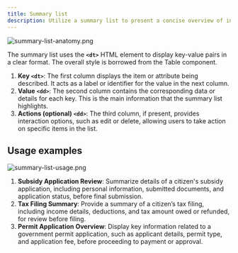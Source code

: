 ```yaml
---
title: Summary list
description: Utilize a summary list to present a concise overview of information, such as a user's responses displayed at the end of a form.
---
```


![summary-list-anatomy.png](/design/summary-list-anatomy.png)

The summary list uses the **`<dt>`** HTML element to display key-value pairs in a clear format. The overall style is borrowed from the Table component.

1. **Key `<dt>`**: The first column displays the item or attribute being described. It acts as a label or identifier for the value in the next column.
2. **Value `<dd>`**: The second column contains the corresponding data or details for each key. This is the main information that the summary list highlights.
3. **Actions (optional) `<dd>`**: The third column, if present, provides interaction options, such as edit or delete, allowing users to take action on specific items in the list.

## Usage examples

![summary-list-usage.png](/design/summary-list-usage.png)

1. **Subsidy Application Review**: Summarize details of a citizen's subsidy application, including personal information, submitted documents, and application status, before final submission.
2. **Tax Filing Summary**: Provide a summary of a citizen’s tax filing, including income details, deductions, and tax amount owed or refunded, for review before filing.
3. **Permit Application Overview**: Display key information related to a government permit application, such as applicant details, permit type, and application fee, before proceeding to payment or approval.
